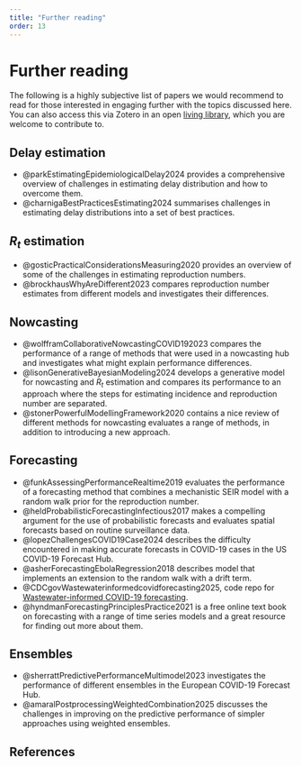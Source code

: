 ```yaml
---
title: "Further reading"
order: 13
---
```


# Further reading

The following is a highly subjective list of papers we would recommend to read for those interested in engaging further with the topics discussed here. You can also access this via Zotero in an open [living library](https://www.zotero.org/groups/6031904/nowcasting_and_forecasting_infectious_disease_dynamics/library), which you are welcome to contribute to.

## Delay estimation
- @parkEstimatingEpidemiologicalDelay2024 provides a comprehensive overview of challenges in estimating delay distribution and how to overcome them.
- @charnigaBestPracticesEstimating2024 summarises challenges in estimating delay distributions into a set of best practices.

## $R_t$ estimation
- @gosticPracticalConsiderationsMeasuring2020 provides an overview of some of the challenges in estimating reproduction numbers.
- @brockhausWhyAreDifferent2023 compares reproduction number estimates from different models and investigates their differences.

## Nowcasting
- @wolfframCollaborativeNowcastingCOVID192023 compares the performance of a range of methods that were used in a nowcasting hub and investigates what might explain performance differences.
- @lisonGenerativeBayesianModeling2024 develops a generative model for nowcasting and $R_t$ estimation and compares its performance to an approach where the steps for estimating incidence and reproduction number are separated.
- @stonerPowerfulModellingFramework2020 contains a nice review of different methods for nowcasting evaluates a range of methods, in addition to introducing a new approach.

## Forecasting
- @funkAssessingPerformanceRealtime2019 evaluates the performance of a forecasting method that combines a mechanistic SEIR model with a random walk prior for the reproduction number.
- @heldProbabilisticForecastingInfectious2017 makes a compelling argument for the use of probabilistic forecasts and evaluates spatial forecasts based on routine surveillance data.
- @lopezChallengesCOVID19Case2024 describes the difficulty encountered in  making accurate forecasts in COVID-19 cases in the US COVID-19 Forecast Hub.
- @asherForecastingEbolaRegression2018 describes model that implements an extension to the random walk with a drift term.
- @CDCgovWastewaterinformedcovidforecasting2025, code repo for [Wastewater-informed COVID-19 forecasting](https://github.com/CDCgov/wastewater-informed-covid-forecasting).
- @hyndmanForecastingPrinciplesPractice2021 is a free online text book on forecasting with a range of time series models and a great resource for finding out more about them.

## Ensembles
- @sherrattPredictivePerformanceMultimodel2023 investigates the performance of different ensembles in the European COVID-19 Forecast Hub.
- @amaralPostprocessingWeightedCombination2025 discusses the challenges in improving on the predictive performance of simpler approaches using weighted ensembles.

## References

::: {#refs}
:::
